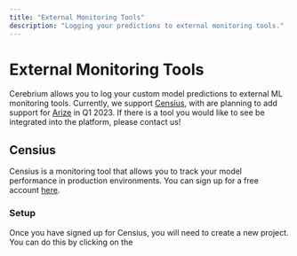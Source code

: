 ```yaml
---
title: "External Monitoring Tools"
description: "Logging your predictions to external monitoring tools."
---
```


# External Monitoring Tools
Cerebrium allows you to log your custom model predictions to external ML monitoring tools. Currently, we support [Censius](https://censius.ai/),
with are planning to add support for [Arize](https://arize.com/) in Q1 2023. If there is a tool you would like to see be integrated into the platform, please contact us!


## Censius
Censius is a monitoring tool that allows you to track your model performance in production environments. You can
sign up for a free account [here](https://console.censius.ai/signup).

### Setup
Once you have signed up for Censius, you will need to create a new project. You can do this by clicking on the